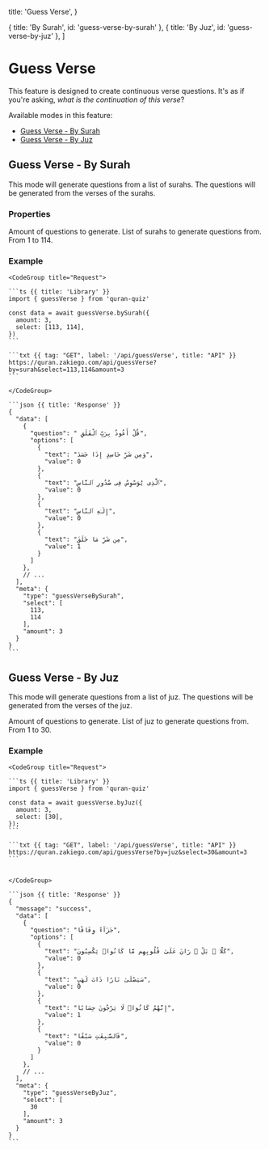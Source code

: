   title: 'Guess Verse',
}

  { title: 'By Surah', id: 'guess-verse-by-surah' },
  { title: 'By Juz', id: 'guess-verse-by-juz' },
]

# Guess Verse

This feature is designed to create continuous verse questions. It's as if you're asking, _what is the continuation of this verse_?

Available modes in this feature:

- [Guess Verse - By Surah](#guess-verse-by-surah)
- [Guess Verse - By Juz](#guess-verse-by-juz)

## Guess Verse - By Surah

This mode will generate questions from a list of surahs. The questions will be generated from the verses of the surahs.

### Properties

<Properties>
  <Property name="amount" type="number">
    Amount of questions to generate.
  </Property>
  <Property name="select" type="array of number">
    List of surahs to generate questions from. From 1 to 114.
  </Property>
</Properties>

### Example

<Col>
    
    <CodeGroup title="Request">

    ```ts {{ title: 'Library' }}
    import { guessVerse } from 'quran-quiz'

    const data = await guessVerse.bySurah({
      amount: 3,
      select: [113, 114],
    })
    ```

    ```txt {{ tag: "GET", label: '/api/guessVerse', title: "API" }}
    https://quran.zakiego.com/api/guessVerse?by=surah&select=113,114&amount=3
    ```

    </CodeGroup>

    ```json {{ title: 'Response' }}
    {
      "data": [
        {
          "question": " قُلْ أَعُوذُ بِرَبِّ ٱلْفَلَقِ",
          "options": [
            {
              "text": "وَمِن شَرِّ حَاسِدٍ إِذَا حَسَدَ",
              "value": 0
            },
            {
              "text": "ٱلَّذِى يُوَسْوِسُ فِى صُدُورِ ٱلنَّاسِ",
              "value": 0
            },
            {
              "text": "إِلَـٰهِ ٱلنَّاسِ",
              "value": 0
            },
            {
              "text": "مِن شَرِّ مَا خَلَقَ",
              "value": 1
            }
          ]
        },
        // ...
      ],
      "meta": {
        "type": "guessVerseBySurah",
        "select": [
          113,
          114
        ],
        "amount": 3
      }
    }
    ```

</Col>

## Guess Verse - By Juz

This mode will generate questions from a list of juz. The questions will be generated from the verses of the juz.

<Properties>
  <Property name="amount" type="number">
    Amount of questions to generate.
  </Property>
  <Property name="select" type="array of number">
    List of juz to generate questions from. From 1 to 30.
  </Property>
</Properties>

### Example

<Col>

    <CodeGroup title="Request">

    ```ts {{ title: 'Library' }}
    import { guessVerse } from 'quran-quiz'

    const data = await guessVerse.byJuz({
      amount: 3,
      select: [30],
    });
    ```

    ```txt {{ tag: "GET", label: '/api/guessVerse', title: "API" }}
    https://quran.zakiego.com/api/guessVerse?by=juz&select=30&amount=3
    ```


    </CodeGroup>

    ```json {{ title: 'Response' }}
    {
      "message": "success",
      "data": [
        {
          "question": "جَزَآءً وِفَاقًا",
          "options": [
            {
              "text": "كَلَّا ۖ بَلْ ۜ رَانَ عَلَىٰ قُلُوبِهِم مَّا كَانُوا۟ يَكْسِبُونَ",
              "value": 0
            },
            {
              "text": "سَيَصْلَىٰ نَارًا ذَاتَ لَهَبٍ",
              "value": 0
            },
            {
              "text": "إِنَّهُمْ كَانُوا۟ لَا يَرْجُونَ حِسَابًا",
              "value": 1
            },
            {
              "text": "فَٱلسَّـٰبِقَـٰتِ سَبْقًا",
              "value": 0
            }
          ]
        },
        // ...
      ],
      "meta": {
        "type": "guessVerseByJuz",
        "select": [
          30
        ],
        "amount": 3
      }
    }
    ```

</Col>
